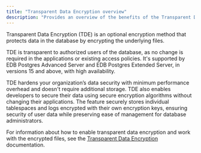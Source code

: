 ```yaml
---
title: "Transparent Data Encryption overview"
description: "Provides an overview of the benefits of the Transparent Data Encryption feature"
---
```


Transparent Data Encryption (TDE) is an optional encryption method that protects data in the database by encrypting the underlying files.

TDE is transparent to authorized users of the database, as no change is required in the applications or existing access policies. It's supported by EDB Postgres Advanced Server and EDB Postgres Extended Server, in versions 15 and above, with high availability.

TDE hardens your organization’s data security with minimum performance overhead and doesn't require additional storage. TDE also enables developers to secure their data using secure encryption algorithms without changing their applications. The feature securely stores individual tablespaces and logs encrypted with their own encryption keys, ensuring security of user data while preserving ease of management for database administrators.

For information about how to enable transparent data encryption and work with the encrypted files, see the [Transparent Data Encryption](/tde/latest/) documentation.